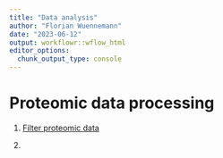 ```yaml
---
title: "Data analysis"
author: "Florian Wuennemann"
date: "2023-06-12"
output: workflowr::wflow_html
editor_options:
  chunk_output_type: console
---
```


# Proteomic data processing

1) [Filter proteomic data](../docs/filter_proteomic_data.html)

2) 
